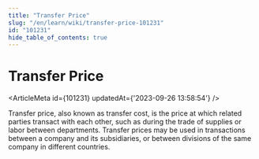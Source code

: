 ```yaml
---
title: "Transfer Price"
slug: "/en/learn/wiki/transfer-price-101231"
id: "101231"
hide_table_of_contents: true
---
```



# Transfer Price

<ArticleMeta id={101231} updatedAt={'2023-09-26 13:58:54'} />
<div className='border-solid border-b border-t-0 my-4 border-[var(--ifm-color-gray-300)]' />

Transfer price, also known as transfer cost, is the price at which related parties transact with each other, such as during the trade of supplies or labor between departments. Transfer prices may be used in transactions between a company and its subsidiaries, or between divisions of the same company in different countries.
